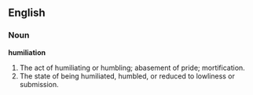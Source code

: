 ==English==

===Noun===

'''humiliation'''

#The act of humiliating or humbling; abasement of pride; mortification.
#The state of being humiliated, humbled, or reduced to lowliness or submission.